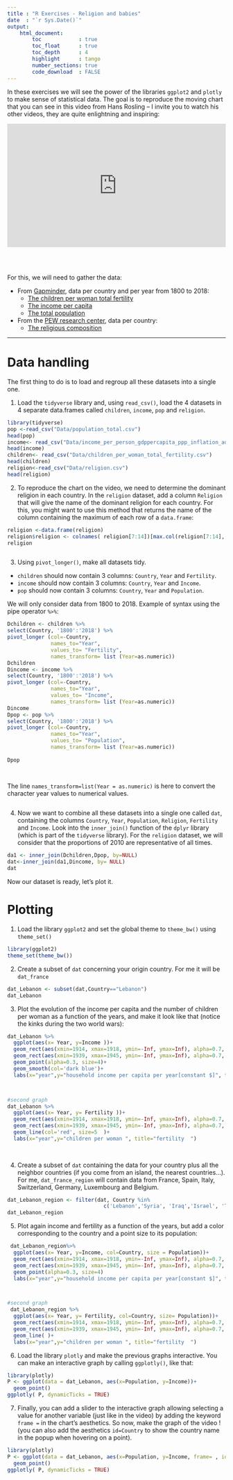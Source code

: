 ---
title : "R Exercises - Religion and babies"
date  : "`r Sys.Date()`"
output: 
    html_document:
        toc            : true
        toc_float      : true
        toc_depth      : 4
        highlight      : tango
        number_sections: true
        code_download  : FALSE
---


In these exercises we will see the power of the libraries `ggplot2` and `plotly` to make sense of statistical data. The goal is to reproduce the moving chart that you can see in this video from Hans Rosling -- I invite you to watch his other videos, they are quite enlightning and inspiring:

<div style="max-width:854px"><div style="position:relative;height:0;padding-bottom:56.25%"><iframe src="https://embed.ted.com/talks/hans_rosling_religions_and_babies" width="854" height="480" style="position:absolute;left:0;top:0;width:100%;height:100%" frameborder="0" scrolling="no" allowfullscreen></iframe></div></div>

<br>
<br>

For this, we will need to gather the data:

- From [Gapminder](https://www.gapminder.org/data/), data per country and per year from 1800 to 2018:
    - [The children per woman total fertility](Data_Religion/children_per_woman_total_fertility.csv)
    - [The income per capita](Data_Religion/income_per_person_gdppercapita_ppp_inflation_adjusted.csv)
    - [The total population](Data_Religion/population_total.csv)
- From the [PEW research center](https://www.pewforum.org/2015/04/02/religious-projection-table/2010/percent/all/), data per country:
    + [The religious composition](Data_Religion/religion.csv)

------- 

# Data handling

The first thing to do is to load and regroup all these datasets into a single one.

1. Load the `tidyverse` library and, using `read_csv()`, load the 4 datasets in 4 separate data.frames called `children`, `income`, `pop` and `religion`.

```{r include=TRUE, warning = FALSE, message=FALSE, cache=FALSE}
library(tidyverse)
pop <-read_csv("Data/population_total.csv")
head(pop)
income<- read_csv("Data/income_per_person_gdppercapita_ppp_inflation_adjusted.csv")
head(income)
children<- read_csv("Data/children_per_woman_total_fertility.csv")
head(children)
religion<-read_csv("Data/religion.csv")
head(religion)
```

2. To reproduce the chart on the video, we need to determine the dominant religion in each country. In the `religion` dataset, add a column `Religion` that will give the name of the dominant religion for each country. For this, you might want to use this method that returns the name of the column containing the maximum of each row of a `data.frame`:

```{r include=TRUE, warning = FALSE, message=FALSE, cache=FALSE}
religion <-data.frame(religion)
religion$religion <- colnames( religion[7:14])[max.col(religion[7:14], ties.method = "first")]
religion
```

```{r include=TRUE, warning = FALSE, message=FALSE, cache=FALSE}

```

3. Using `pivot_longer()`, make all datasets tidy. 

- `children` should now contain 3 columns: `Country`, `Year` and `Fertility`. 
- `income` should now contain 3 columns: `Country`, `Year` and `Income`. 
- `pop` should now contain 3 columns: `Country`, `Year` and `Population`. 

We will only consider data from 1800 to 2018. Example of syntax using the pipe operator `%>%`:

```{r}
Dchildren <- children %>%
select(Country, '1800':'2018') %>%             
pivot_longer (col=-Country,
              names_to="Year",
              values_to= "Fertility",
              names_transform= list (Year=as.numeric))    
Dchildren
Dincome <- income %>%
select(Country, '1800':'2018') %>%             
pivot_longer (col=-Country,
              names_to="Year",
              values_to= "Income",
              names_transform= list (Year=as.numeric))   
Dincome
Dpop <- pop %>%
select(Country, '1800':'2018') %>%             
pivot_longer (col=-Country,
              names_to="Year",
              values_to= "Population",
              names_transform= list (Year=as.numeric))        
        
Dpop        
        
    
```
The line `names_transform=list(Year = as.numeric)` is here to convert the character year values to numerical values.

```{r include=TRUE, warning = FALSE, message=FALSE, cache=FALSE}

```

4. Now we want to combine all these datasets into a single one called `dat`, containing the columns `Country`, `Year`, `Population`, `Religion`, `Fertility` and `Income`. Look into the `inner_join()` function of the `dplyr` library (which is part of the `tidyverse` library). For the `religion` dataset, we will consider that the proportions of 2010 are representative of all times.

```{r include=TRUE, warning = FALSE, message=FALSE, cache=FALSE}

da1 <- inner_join(Dchildren,Dpop, by=NULL)
dat<-inner_join(da1,Dincome, by= NULL)
dat
```

Now our dataset is ready, let's plot it.

# Plotting

1. Load the library `ggplot2` and set the global theme to `theme_bw()` using `theme_set()`

```{r include=TRUE, warning = FALSE, message=FALSE, cache=FALSE}
library(ggplot2)
theme_set(theme_bw())
```

2. Create a subset of `dat` concerning your origin country. For me it will be `dat_france`

```{r include=TRUE, warning = FALSE, message=FALSE, cache=FALSE}
dat_Lebanon <- subset(dat,Country=="Lebanon")
dat_Lebanon
```

3. Plot the evolution of the income per capita and the number of children per woman as a function of the years, and make it look like that (notice the kinks during the two world wars):

```{r echo=TRUE, warning = FALSE, message=FALSE, cache=FALSE}
dat_Lebanon %>%
  ggplot(aes(x= Year, y=Income ))+
  geom_rect(aes(xmin=1914, xmax=1918, ymin=-Inf, ymax=Inf), alpha=0.7, fill='grey')+
  geom_rect(aes(xmin=1939, xmax=1945, ymin=-Inf, ymax=Inf), alpha=0.7, fill='grey')+
  geom_point(alpha=0.3, size=4)+
  geom_smooth(col='dark blue')+
  labs(x="year",y="household income per capita per year[constant $]", title="House hold income in Lebanon ")



#second graph
dat_Lebanon %>%
  ggplot(aes(x= Year, y= Fertility ))+
  geom_rect(aes(xmin=1914, xmax=1918, ymin=-Inf, ymax=Inf), alpha=0.7, fill='grey')+
  geom_rect(aes(xmin=1939, xmax=1945, ymin=-Inf, ymax=Inf), alpha=0.7, fill='grey')+
  geom_line(col='red', size=5  )+
  labs(x="year",y="children per woman ", title="fertility  ")
  
    
```

4. Create a subset of `dat` containing the data for your country plus all the neighbor countries (if you come from an island, the nearest countries...). For me, `dat_france_region` will contain data from France, Spain, Italy, Switzerland, Germany, Luxembourg and Belgium.

```{r include=TRUE, warning = FALSE, message=FALSE, cache=FALSE}
dat_Lebanon_region <- filter(dat, Country %in%
                               c('Lebanon','Syria', 'Iraq','Israel', 'Turkey','Egypt' ))
dat_Lebanon_region
```

5. Plot again income and fertility as a function of the years, but add a color corresponding to the country and a point size to its population:

```{r echo=TRUE, warning = FALSE, message=FALSE, cache=FALSE}
 dat_Lebanon_region%>%
  ggplot(aes(x= Year, y=Income, col=Country, size = Population))+
  geom_rect(aes(xmin=1914, xmax=1918, ymin=-Inf, ymax=Inf), alpha=0.7, fill='grey')+
  geom_rect(aes(xmin=1939, xmax=1945, ymin=-Inf, ymax=Inf), alpha=0.7, fill='grey')+
  geom_point(alpha=0.3, size=4)
  labs(x="year",y="household income per capita per year[constant $]", title="House hold income in Lebanon and region close to it  ")



#second graph
 dat_Lebanon_region %>%
  ggplot(aes(x= Year, y= Fertility, col=Country, size= Population))+
  geom_rect(aes(xmin=1914, xmax=1918, ymin=-Inf, ymax=Inf), alpha=0.7, fill='grey')+
  geom_rect(aes(xmin=1939, xmax=1945, ymin=-Inf, ymax=Inf), alpha=0.7, fill='grey')+
  geom_line( )+
  labs(x="year",y="children per woman ", title="fertility  ")
```

6. Load the library `plotly` and make the previous graphs interactive. You can make an interactive graph by calling `ggplotly()`, like that:

```{r include=TRUE, warning = FALSE, message=FALSE, cache=FALSE}
library(plotly)
P <- ggplot(data = dat_Lebanon, aes(x=Population, y=Income))+
  geom_point()
ggplotly( P, dynamicTicks = TRUE)
```

7. Finally, you can add a slider to the interactive graph allowing selecting a value for another variable (just like in the video) by adding the keyword `frame =` in the chart's aesthetics. So now, make the graph of the video ! (you can also add the aesthetics `id=Country` to show the country name in the popup when hovering on a point).


```{r include=TRUE, warning = FALSE, message=FALSE, cache=FALSE}
library(plotly)
P <- ggplot(data = dat_Lebanon, aes(x=Population, y=Income, frame= , id= Country))+
  geom_point()
ggplotly( P, dynamicTicks = TRUE)
```
